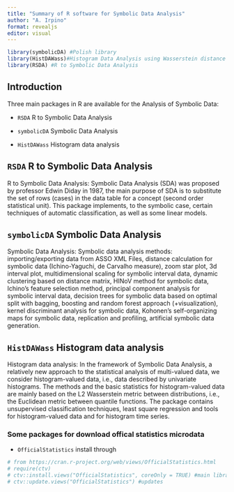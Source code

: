 ```yaml
---
title: "Summary of R software for Symbolic Data Analysis"
author: "A. Irpino"
format: revealjs
editor: visual
---
```


```r
library(symbolicDA) #Polish library
library(HistDAWass)#Histogram Data Analysis using Wasserstein distance
library(RSDA) #R to Symbolic Data Analysis

```

## Introduction

Three main packages in R are available for the Analysis of Symbolic Data:

-   `RSDA` R to Symbolic Data Analysis

-   `symbolicDA` Symbolic Data Analysis

-   `HistDAWass` Histogram data analysis

## `RSDA` R to Symbolic Data Analysis

R to Symbolic Data Analysis: Symbolic Data Analysis (SDA) was proposed by professor Edwin Diday in 1987, the main purpose of SDA is to substitute the set of rows (cases) in the data table for a concept (second order statistical unit). This package implements, to the symbolic case, certain techniques of automatic classification, as well as some linear models.

## `symbolicDA` Symbolic Data Analysis

Symbolic Data Analysis: Symbolic data analysis methods: importing/exporting data from ASSO XML Files, distance calculation for symbolic data (Ichino-Yaguchi, de Carvalho measure), zoom star plot, 3d interval plot, multidimensional scaling for symbolic interval data, dynamic clustering based on distance matrix, HINoV method for symbolic data, Ichino's feature selection method, principal component analysis for symbolic interval data, decision trees for symbolic data based on optimal split with bagging, boosting and random forest approach (+visualization), kernel discriminant analysis for symbolic data, Kohonen's self-organizing maps for symbolic data, replication and profiling, artificial symbolic data generation.

## `HistDAWass` Histogram data analysis

Histogram data analysis: In the framework of Symbolic Data Analysis, a relatively new approach to the statistical analysis of multi-valued data, we consider histogram-valued data, i.e., data described by univariate histograms. The methods and the basic statistics for histogram-valued data are mainly based on the L2 Wasserstein metric between distributions, i.e., the Euclidean metric between quantile functions. The package contains unsupervised classification techniques, least square regression and tools for histogram-valued data and for histogram time series.

### Some packages for download offical statistics microdata

-   `OfficialStatistics` install through

```r
# from https://cran.r-project.org/web/views/OfficialStatistics.html
# require(ctv)
# ctv::install.views("OfficialStatistics", coreOnly = TRUE) #main library
# ctv::update.views("OfficialStatistics") #updates
                   
```
